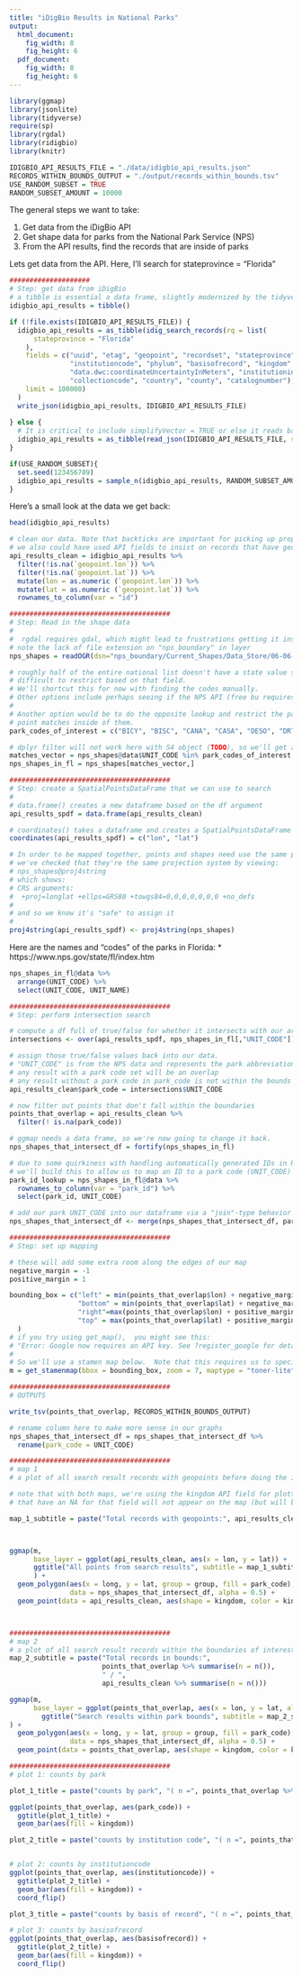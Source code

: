 ```yaml
--- 
title: "iDigBio Results in National Parks"
output:
  html_document:
    fig_width: 8
    fig_height: 6
  pdf_document:
    fig_width: 8
    fig_height: 6
--- 
```


```r
library(ggmap)
library(jsonlite)
library(tidyverse)
require(sp)
library(rgdal)
library(ridigbio)
library(knitr)

IDIGBIO_API_RESULTS_FILE = "./data/idigbio_api_results.json"
RECORDS_WITHIN_BOUNDS_OUTPUT = "./output/records_within_bounds.tsv"
USE_RANDOM_SUBSET = TRUE
RANDOM_SUBSET_AMOUNT = 10000
```

The general steps we want to take:

1. Get data from the iDigBio API
1. Get shape data for parks from the National Park Service (NPS)
1. From the API results, find the records that are inside of parks

Lets get data from the API.  Here, I'll search for stateprovince = "Florida"
```r
####################
# Step: get data from iDigBio
# a tibble is essential a data frame, slightly modernized by the tidyverse
idigbio_api_results = tibble()

if (!file.exists(IDIGBIO_API_RESULTS_FILE)) {
  idigbio_api_results = as_tibble(idig_search_records(rq = list(
      stateprovince = "Florida"
    ),
    fields = c("uuid", "etag", "geopoint", "recordset", "stateprovince", 
               "institutioncode", "phylum", "basisofrecord", "kingdom", 
               "data.dwc:coordinateUncertaintyInMeters", "institutionid", 
               "collectioncode", "country", "county", "catalognumber"),
    limit = 100000)
  )
  write_json(idigbio_api_results, IDIGBIO_API_RESULTS_FILE)
  
} else {
  # It is critical to include simplifyVector = TRUE or else it reads back as a list.
  idigbio_api_results = as_tibble(read_json(IDIGBIO_API_RESULTS_FILE, simplifyVector = TRUE))
}

if(USE_RANDOM_SUBSET){
  set.seed(123456789)
  idigbio_api_results = sample_n(idigbio_api_results, RANDOM_SUBSET_AMOUNT)
}
```

Here's a small look at the data we get back:
```r

head(idigbio_api_results)

```

```r
# clean our data. Note that backticks are important for picking up proper column
# we also could have used API fields to insist on records that have geopoints
api_results_clean = idigbio_api_results %>% 
  filter(!is.na(`geopoint.lon`)) %>% 
  filter(!is.na(`geopoint.lat`)) %>% 
  mutate(lon = as.numeric (`geopoint.lon`)) %>% 
  mutate(lat = as.numeric (`geopoint.lat`)) %>% 
  rownames_to_column(var = "id")
```  

```r
########################################
# Step: Read in the shape data
# 
#  rgdal requires gdal, which might lead to frustrations getting it installed/compiled
# note the lack of file extension on "nps_boundary" in layer
nps_shapes = readOGR(dsn="nps_boundary/Current_Shapes/Data_Store/06-06-12_Posting", layer="nps_boundary")

# roughly half of the entire national list doesn't have a state value specified, which makes it
# difficult to restrict based on that field.
# We'll shortcut this for now with finding the codes manually.
# Other options include perhaps seeing if the NPS API (free bu requires signup) allows us to do so
# 
# Another option would be to do the opposite lookup and restrict the parks to only parks that have 
# point matches inside of them.
park_codes_of_interest = c("BICY", "BISC", "CANA", "CASA", "DESO", "DRTO", "EVER", "FOCA", "FOMA", "GUIS", "GUGE", "TIMU")

# dplyr filter will not work here with S4 object (TODO), so we'll get a logical vector of matches first.
matches_vector = nps_shapes@data$UNIT_CODE %in% park_codes_of_interest
nps_shapes_in_fl = nps_shapes[matches_vector,]

########################################
# Step: create a SpatialPointsDataFrame that we can use to search
# 
# data.frame() creates a new dataframe based on the df argument
api_results_spdf = data.frame(api_results_clean)

# coordinates() takes a dataframe and creates a SpatialPointsDataFrame
coordinates(api_results_spdf) = c("lon", "lat")

# In order to be mapped together, points and shapes need use the same projection system.
# we've checked that they're the same projection system by viewing:
# nps_shapes@proj4string
# which shows:
# CRS arguments:
#  +proj=longlat +ellps=GRS80 +towgs84=0,0,0,0,0,0,0 +no_defs 
# 
# and so we know it's "safe" to assign it
#
proj4string(api_results_spdf) <- proj4string(nps_shapes)
```

Here are the names and "codes" of the parks in Florida:
* https://www.nps.gov/state/fl/index.htm
```r

nps_shapes_in_fl@data %>% 
  arrange(UNIT_CODE) %>% 
  select(UNIT_CODE, UNIT_NAME)

```

```r
########################################
# Step: perform intersection search

# compute a df full of true/false for whether it intersects with our areas of interest
intersections <- over(api_results_spdf, nps_shapes_in_fl[,"UNIT_CODE"]) 

# assign those true/false values back into our data.
# "UNIT_CODE" is from the NPS data and represents the park abbreviation
# any result with a park code set will be an overlap
# any result without a park code in park_code is not within the bounds
api_results_clean$park_code = intersections$UNIT_CODE

# now filter out points that don't fall within the boundaries
points_that_overlap = api_results_clean %>% 
  filter(! is.na(park_code))

# ggmap needs a data frame, so we're now going to change it back.
nps_shapes_that_intersect_df = fortify(nps_shapes_in_fl)

# due to some quirkiness with handling automatically generated IDs in R and the NPS shape data,
# we'll build this to allow us to map an ID to a park code (UNIT_CODE)
park_id_lookup = nps_shapes_in_fl@data %>% 
  rownames_to_column(var = "park_id") %>% 
  select(park_id, UNIT_CODE) 

# add our park UNIT_CODE into our dataframe via a "join"-type behavior  
nps_shapes_that_intersect_df <- merge(nps_shapes_that_intersect_df, park_id_lookup, by.x = "id", by.y = "park_id", all.x = TRUE)
```

```r
########################################
# Step: set up mapping

# these will add some extra room along the edges of our map
negative_margin = -1
positive_margin = 1

bounding_box = c("left" = min(points_that_overlap$lon) + negative_margin, 
                 "bottom" = min(points_that_overlap$lat) + negative_margin, 
                 "right"=max(points_that_overlap$lon) + positive_margin, 
                 "top" = max(points_that_overlap$lat) + positive_margin
  )
# if you try using get_map(),  you might see this: 
# "Error: Google now requires an API key. See ?register_google for details."
# 
# So we'll use a stamen map below.  Note that this requires us to specify the bounding box
m = get_stamenmap(bbox = bounding_box, zoom = 7, maptype = "toner-lite", source = "stamen" )

########################################
# OUTPUTS

write_tsv(points_that_overlap, RECORDS_WITHIN_BOUNDS_OUTPUT)
```

```r
# rename column here to make more sense in our graphs
nps_shapes_that_intersect_df = nps_shapes_that_intersect_df %>% 
  rename(park_code = UNIT_CODE)
```

```r
########################################
# map 1
# a plot of all search result records with geopoints before doing the intersection search

# note that with both maps, we're using the kingdom API field for plotting points, and so any points
# that have an NA for that field will not appear on the map (but will be present in the output data)

map_1_subtitle = paste("Total records with geopoints:", api_results_clean %>% summarise(n = n()))



ggmap(m,
      base_layer = ggplot(api_results_clean, aes(x = lon, y = lat)) + 
      ggtitle("All points from search results", subtitle = map_1_subtitle) 
      ) + 
  geom_polygon(aes(x = long, y = lat, group = group, fill = park_code), 
               data = nps_shapes_that_intersect_df, alpha = 0.5) + 
  geom_point(data = api_results_clean, aes(shape = kingdom, color = kingdom), alpha = 0.7)



########################################
# map 2
# a plot of all search result records within the boundaries of interest
map_2_subtitle = paste("Total records in bounds:",  
                       points_that_overlap %>% summarise(n = n()),
                       " / ",
                       api_results_clean %>% summarise(n = n()))

ggmap(m,
      base_layer = ggplot(points_that_overlap, aes(x = lon, y = lat, alpha = 0.7))+ 
        ggtitle("Search results within park bounds", subtitle = map_2_subtitle)
) + 
  geom_polygon(aes(x = long, y = lat, group = group, fill = park_code), 
               data = nps_shapes_that_intersect_df, alpha = 0.5) + 
  geom_point(data = points_that_overlap, aes(shape = kingdom, color = kingdom), alpha = 0.7)

########################################
# plot 1: counts by park

plot_1_title = paste("counts by park", "( n =", points_that_overlap %>% summarize(n = n()), ")")

ggplot(points_that_overlap, aes(park_code)) +
  ggtitle(plot_1_title) + 
  geom_bar(aes(fill = kingdom))

plot_2_title = paste("counts by institution code", "( n =", points_that_overlap %>% summarize(n = n()), ")")


# plot 2: counts by institutioncode
ggplot(points_that_overlap, aes(institutioncode)) +
  ggtitle(plot_2_title) +
  geom_bar(aes(fill = kingdom)) +
  coord_flip()


```

```r
plot_3_title = paste("counts by basis of record", "( n =", points_that_overlap %>% summarize(n = n()), ")")

# plot 3: counts by basisofrecord
ggplot(points_that_overlap, aes(basisofrecord)) +
  ggtitle(plot_2_title) +
  geom_bar(aes(fill = kingdom)) +
  coord_flip()
```